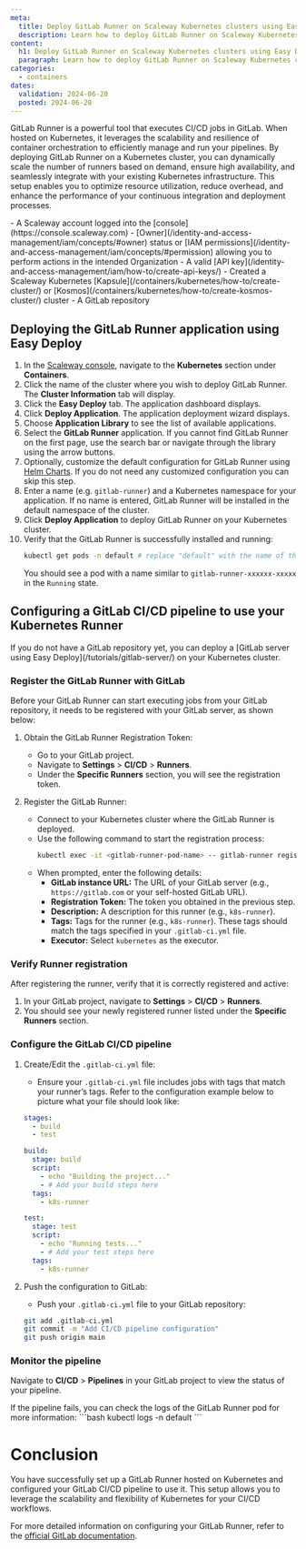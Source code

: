 ```yaml
---
meta:
  title: Deploy GitLab Runner on Scaleway Kubernetes clusters using Easy Deploy
  description: Learn how to deploy GitLab Runner on Scaleway Kubernetes clusters using the Easy Deploy feature. 
content:
  h1: Deploy GitLab Runner on Scaleway Kubernetes clusters using Easy Deploy
  paragraph: Learn how to deploy GitLab Runner on Scaleway Kubernetes clusters using the Easy Deploy feature. 
categories:
  - containers
dates:
  validation: 2024-06-20
  posted: 2024-06-20
---
```


GitLab Runner is a powerful tool that executes CI/CD jobs in GitLab.
When hosted on Kubernetes, it leverages the scalability and resilience of container orchestration to efficiently manage and run your pipelines.
By deploying GitLab Runner on a Kubernetes cluster, you can dynamically scale the number of runners based on demand, ensure high availability, and seamlessly integrate with your existing Kubernetes infrastructure.
This setup enables you to optimize resource utilization, reduce overhead, and enhance the performance of your continuous integration and deployment processes.

<Macro id="requirements" />
- A Scaleway account logged into the [console](https://console.scaleway.com)
- [Owner](/identity-and-access-management/iam/concepts/#owner) status or [IAM permissions](/identity-and-access-management/iam/concepts/#permission) allowing you to perform actions in the intended Organization
- A valid [API key](/identity-and-access-management/iam/how-to/create-api-keys/)
- Created a Scaleway Kubernetes [Kapsule](/containers/kubernetes/how-to/create-cluster/) or [Kosmos](/containers/kubernetes/how-to/create-kosmos-cluster/) cluster
- A GitLab repository

## Deploying the GitLab Runner application using Easy Deploy

1. In the [Scaleway console](https://console.scaleway.com/), navigate to the **Kubernetes** section under **Containers**.
2. Click the name of the cluster where you wish to deploy GitLab Runner. The **Cluster Information** tab will display.
3. Click the **Easy Deploy** tab. The application dashboard displays.
4. Click **Deploy Application**. The application deployment wizard displays.
5. Choose **Application Library** to see the list of available applications.
6. Select the **GitLab Runner** application.
    <Message type="tip">
        If you cannot find GitLab Runner on the first page, use the search bar or navigate through the library using the arrow buttons.
    </Message>
7. Optionally, customize the default configuration for GitLab Runner using [Helm Charts](/tutorials/kubernetes-package-management-helm/). If you do not need any customized configuration you can skip this step.
8. Enter a name (e.g. `gitlab-runner`) and a Kubernetes namespace for your application. If no name is entered, GitLab Runner will be installed in the default namespace of the cluster.
9. Click **Deploy Application** to deploy GitLab Runner on your Kubernetes cluster.
10. Verify that the GitLab Runner is successfully installed and running:
    ```bash
    kubectl get pods -n default # replace "default" with the name of the Kubernetes namespace in which you have installed your GitLab Runner.
    ```
    You should see a pod with a name similar to `gitlab-runner-xxxxxx-xxxxx` in the `Running` state.

## Configuring a GitLab CI/CD pipeline to use your Kubernetes Runner

<Message type="tip">
  If you do not have a GitLab repository yet, you can deploy a [GitLab server using Easy Deploy](/tutorials/gitlab-server/) on your Kubernetes cluster.
</Message>

### Register the GitLab Runner with GitLab

Before your GitLab Runner can start executing jobs from your GitLab repository, it needs to be registered with your GitLab server, as shown below:

1. Obtain the GitLab Runner Registration Token:
   - Go to your GitLab project.
   - Navigate to **Settings** > **CI/CD** > **Runners**.
   - Under the **Specific Runners** section, you will see the registration token.

2. Register the GitLab Runner:
   - Connect to your Kubernetes cluster where the GitLab Runner is deployed.
   - Use the following command to start the registration process:
     ```bash
     kubectl exec -it <gitlab-runner-pod-name> -- gitlab-runner register
     ```
   - When prompted, enter the following details:
     - **GitLab instance URL:** The URL of your GitLab server (e.g., `https://gitlab.com` or your self-hosted GitLab URL).
     - **Registration Token:** The token you obtained in the previous step.
     - **Description:** A description for this runner (e.g., `k8s-runner`).
     - **Tags:** Tags for the runner (e.g., `k8s-runner`). These tags should match the tags specified in your `.gitlab-ci.yml` file.
     - **Executor:** Select `kubernetes` as the executor.

### Verify Runner registration

After registering the runner, verify that it is correctly registered and active:

1. In your GitLab project, navigate to **Settings** > **CI/CD** > **Runners**.
2. You should see your newly registered runner listed under the **Specific Runners** section.

### Configure the GitLab CI/CD pipeline

1. Create/Edit the `.gitlab-ci.yml` file:
    - Ensure your `.gitlab-ci.yml` file includes jobs with tags that match your runner’s tags. Refer to the configuration example below to picture what your file should look like:
    ```yaml
    stages:
      - build
      - test

    build:
      stage: build
      script:
        - echo "Building the project..."
        - # Add your build steps here
      tags:
        - k8s-runner

    test:
      stage: test
      script:
        - echo "Running tests..."
        - # Add your test steps here
      tags:
        - k8s-runner
    ```

2. Push the configuration to GitLab:
    - Push your `.gitlab-ci.yml` file to your GitLab repository:
    ```bash
    git add .gitlab-ci.yml
    git commit -m "Add CI/CD pipeline configuration"
    git push origin main
    ```

### Monitor the pipeline

Navigate to **CI/CD** > **Pipelines** in your GitLab project to view the status of your pipeline.

<Message type="tip">
  If the pipeline fails, you can check the logs of the GitLab Runner pod for more information:
   ```bash
   kubectl logs -n default <gitlab-runner-pod-name>
   ```
</Message>

# Conclusion

You have successfully set up a GitLab Runner hosted on Kubernetes and configured your GitLab CI/CD pipeline to use it. This setup allows you to leverage the scalability and flexibility of Kubernetes for your CI/CD workflows.

For more detailed information on configuring your GitLab Runner, refer to the [official GitLab documentation](https://docs.gitlab.com/runner/install/kubernetes.html#configuring-gitlab-runner-using-the-helm-chart).